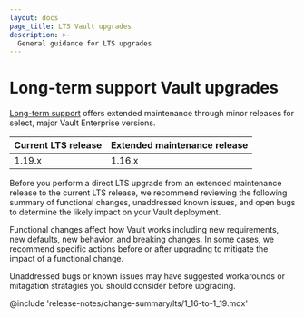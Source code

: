 ```yaml
---
layout: docs
page_title: LTS Vault upgrades
description: >-
  General guidance for LTS upgrades
---
```


# Long-term support Vault upgrades

[Long-term support](/vault/docs/enterprise/) offers extended maintenance through
minor releases for select, major Vault Enterprise versions.

Current LTS release | Extended maintenance release
------------------- | ----------------------------
1.19.x              | 1.16.x

Before you perform a direct LTS upgrade from an extended maintenance release to
the current LTS release, we recommend reviewing the following summary of
functional changes, unaddressed known issues, and open bugs to determine the
likely impact on your Vault deployment.

Functional changes affect how Vault works including new requirements, new
defaults, new behavior, and breaking changes. In some cases, we recommend specific
actions before or after upgrading to mitigate the impact of a functional change.

Unaddressed bugs or known issues may have suggested workarounds or mitagation
stratagies you should consider before upgrading.

@include 'release-notes/change-summary/lts/1_16-to-1_19.mdx'
